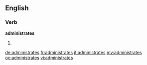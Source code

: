 ==English==

===Verb===
'''administrates'''

# {{third-person singular of|[[administrate]]}}

[[de:administrates]]
[[fr:administrates]]
[[it:administrates]]
[[my:administrates]]
[[oc:administrates]]
[[vi:administrates]]